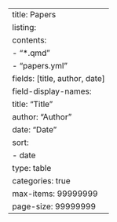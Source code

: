 ---
title: Papers
listing:
    contents:
        - "*.qmd"
        - "papers.yml"
    fields: [title, author, date]
    field-display-names:
        title: "Title"
        author: "Author"
        date: "Date"
    sort: 
        - date
    type: table
    categories: true
    max-items: 99999999
    page-size: 99999999
---